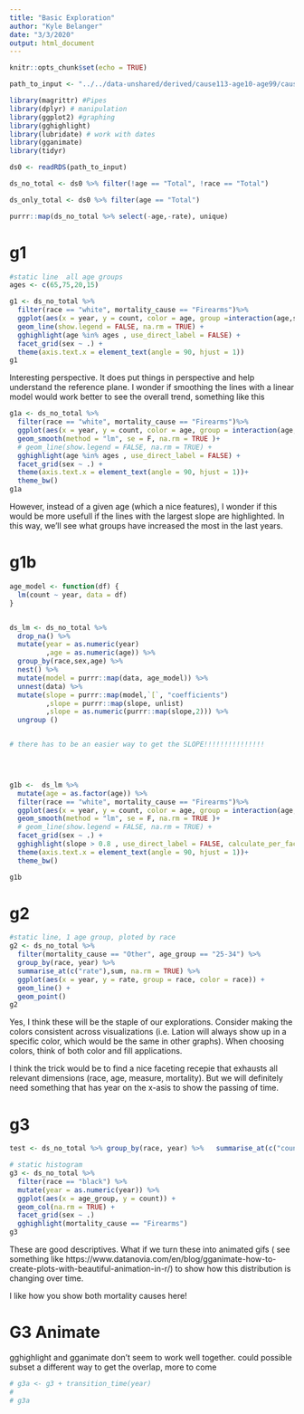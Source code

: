 ```yaml
---
title: "Basic Exploration"
author: "Kyle Belanger"
date: "3/3/2020"
output: html_document
---
```


```r
knitr::opts_chunk$set(echo = TRUE)
```

```r
path_to_input <- "../../data-unshared/derived/cause113-age10-age99/cause113-age10-age99.rds"

```

```r

library(magrittr) #Pipes
library(dplyr) # manipulation
library(ggplot2) #graphing
library(gghighlight)
library(lubridate) # work with dates
library(gganimate)
library(tidyr)

```


```r

ds0 <- readRDS(path_to_input) 

```

```r
ds_no_total <- ds0 %>% filter(!age == "Total", !race == "Total")

ds_only_total <- ds0 %>% filter(age == "Total")

purrr::map(ds_no_total %>% select(-age,-rate), unique)

```

# g1

```r
#static line  all age groups
ages <- c(65,75,20,15)

g1 <- ds_no_total %>% 
  filter(race == "white", mortality_cause == "Firearms")%>% 
  ggplot(aes(x = year, y = count, color = age, group =interaction(age,sex))) +
  geom_line(show.legend = FALSE, na.rm = TRUE) +
  gghighlight(age %in% ages , use_direct_label = FALSE) +
  facet_grid(sex ~ .) +
  theme(axis.text.x = element_text(angle = 90, hjust = 1))
g1

```

Interesting perspective. It does put things in perspective and help understand the reference plane. I wonder if smoothing the lines with a linear model would work better to see the overall trend, something like this

```r
g1a <- ds_no_total %>%
  filter(race == "white", mortality_cause == "Firearms")%>%
  ggplot(aes(x = year, y = count, color = age, group = interaction(age,sex))) +
  geom_smooth(method = "lm", se = F, na.rm = TRUE )+
  # geom_line(show.legend = FALSE, na.rm = TRUE) +
  gghighlight(age %in% ages , use_direct_label = FALSE) +
  facet_grid(sex ~ .) +
  theme(axis.text.x = element_text(angle = 90, hjust = 1))+
  theme_bw()
g1a


```

However, instead of a given age (which a nice features), I wonder if this would be more usefull if the lines with the largest slope are highlighted. In this way, we'll see what groups have increased the most in the last years. 

# g1b 

```r
age_model <- function(df) {
  lm(count ~ year, data = df)
}


ds_lm <- ds_no_total %>%
  drop_na() %>%
  mutate(year = as.numeric(year)
         ,age = as.numeric(age)) %>%
  group_by(race,sex,age) %>%
  nest() %>%
  mutate(model = purrr::map(data, age_model)) %>% 
  unnest(data) %>% 
  mutate(slope = purrr::map(model,`[`, "coefficients")
         ,slope = purrr::map(slope, unlist)
         ,slope = as.numeric(purrr::map(slope,2))) %>% 
  ungroup ()


# there has to be an easier way to get the SLOPE!!!!!!!!!!!!!!!

  


g1b <-  ds_lm %>% 
  mutate(age = as.factor(age)) %>% 
  filter(race == "white", mortality_cause == "Firearms")%>%
  ggplot(aes(x = year, y = count, color = age, group = interaction(age,sex))) +
  geom_smooth(method = "lm", se = F, na.rm = TRUE )+
  # geom_line(show.legend = FALSE, na.rm = TRUE) +
  facet_grid(sex ~ .) +
  gghighlight(slope > 0.8 , use_direct_label = FALSE, calculate_per_facet = TRUE) +
  theme(axis.text.x = element_text(angle = 90, hjust = 1))+
  theme_bw()

g1b

```




# g2 

```r
#static line, 1 age group, ploted by race
g2 <- ds_no_total %>% 
  filter(mortality_cause == "Other", age_group == "25-34") %>% 
  group_by(race, year) %>% 
  summarise_at(c("rate"),sum, na.rm = TRUE) %>% 
  ggplot(aes(x = year, y = rate, group = race, color = race)) +
  geom_line() +
  geom_point()
g2
```
Yes, I think these will be the staple of our explorations. Consider making the colors consistent across visualizations (i.e. Lation will always show up in a specific color, which would be the same in other graphs). When choosing colors, think of both color and fill applications.

I think the trick would be to find a nice faceting recepie that exhausts all relevant dimensions (race, age, measure, mortality). But we will definitely need something that has year on the x-asis to show the passing of time. 

# g3 
```r
test <- ds_no_total %>% group_by(race, year) %>%   summarise_at(c("count"),sum, na.rm = TRUE)

# static histogram
g3 <- ds_no_total %>% 
  filter(race == "black") %>% 
  mutate(year = as.numeric(year)) %>% 
  ggplot(aes(x = age_group, y = count)) +
  geom_col(na.rm = TRUE) +
  facet_grid(sex ~ .) 
  gghighlight(mortality_cause == "Firearms")
g3

```

These are good descriptives. What if we turn these into animated gifs ( see something like https://www.datanovia.com/en/blog/gganimate-how-to-create-plots-with-beautiful-animation-in-r/) to show how this distribution is changing over time. 

I like how you show both mortality causes here!

# G3 Animate

gghighlight and gganimate don't seem to work well together.  could possible subset a different way to get the overlap, more to come

```r
# g3a <- g3 + transition_time(year) 
# 
# g3a
```



